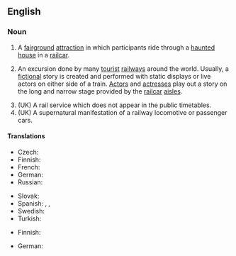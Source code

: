 ==English==

===Noun===
{{en-noun|sg=[[ghost]] [[train]]}}

# A [[fairground]] [[attraction]] in which participants ride through a [[haunted house]] in a [[railcar]].
# {{theater}} An excursion done by many [[tourist]] [[railway]]s around the world.  Usually, a [[fiction]]al story is created and performed with static displays or live actors on either side of a train.  [[actor|Actor]]s and [[actresses]] play out a story on the long and narrow stage provided by the [[railcar]] [[aisles]].
# (UK) A rail service which does not appear in the public timetables.
# (UK) A supernatural manifestation of a railway locomotive or passenger cars.


====Translations====
{{trans-top|fairground attraction}}
* Czech: {{t|cs|strašidelná dráha|f}}
* Finnish: {{t|fi|kummitusjuna}}
* French: {{t+|fr|train fantôme|m}}
* German: {{t-|de|Geisterbahn|f}}
* Russian: {{t|ru|doroga pjeschtschjera ushasow|дорога пещера ужасов|f}}
{{trans-mid}}
* Slovak: {{t|sk|strašidelná dráha|f}}
* Spanish: {{t|es|tren del terror|m}}, {{t|es|tren fantasma|}}, {{t|es|tren infernal|m}}
* Swedish: {{t|sv|spöktåg}}
* Turkish: {{t|tr|korku tüneli}}
{{trans-bottom}}
{{trans-top|theatrical performance beside a train}}
* Finnish: {{t-|fi|kummitusjuna}}
{{trans-mid}}
* German: {{t-|de|Geisterzug}}
{{trans-bottom}}